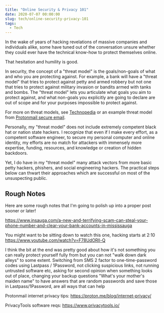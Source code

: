 ```yaml
---
title: "Online Security & Privacy 101"
date: 2020-07-07 00:00:00
slug: tech/online-security-privacy-101
tags:
  - Tech
---
```


In the wake of years of hacking revelations of massive companies and individuals alike, some have tuned out of the conversation unsure whether they could ever have the technical know-how to protect themselves online.

That hesitation and humility is good.

In security, the concept of a "threat model" is the goals/non-goals of what and who you are protecting against. For example, a bank will have a "threat model" that tries to protect against petty and armed robbery but not one that tries to protect against military invasion or bandits armed with tanks and bombs. The "threat model" lets you articulate what goals you aim to protect against, and what non-goals you explicitly are going to declare are out of scope and for your purposes impossible to protect against.

For more on threat models, see [Technopedia](https://www.techopedia.com/definition/15813/threat-modeling) or an example threat model from [Protonmail secure email](https://proton.me/blog/protonmail-threat-model/).

Personally, my "threat model" does not include extremely competent black hat or nation state hackers. I recognize that even if I make every effort, as a competent software engineer, to secure my personal computer and online identity, my efforts are no match for attackers with immensely more expertise, funding, resources, and knowledge or creation of hidden backdoors.

Yet, I do have in my "threat model" many attack vectors from more basic petty hackers, phishers, and social engineering hackers. The practical steps below can thwart their approaches which are successful on most of the unsuspecting public.

## Rough Notes

Here are some rough notes that I'm going to polish up into a proper post sooner or later!

https://www.insauga.com/a-new-and-terrifying-scam-can-steal-your-phone-number-and-clear-your-bank-accounts-in-mississauga

You might want to be sitting down to watch this one, hacking starts at 2:10 https://www.youtube.com/watch?v=F78UdORll-Q

I think the bit at the end was pretty good about how it's not something you can really protect yourself fully from but you can not "walk down dark alleys" to some extent. Switching from SMS 2 factor to one-time-password codes using Lastpass / 1Password, not clicking suspicious links, not running untrusted software etc, asking for second opinion when something looks out of place, changing your backup questions "What's your mother's maiden name" to have answers that are random passwords and save those in Lastpass/1Password, are all ways that can help

Protonmail internet privacy tips: https://proton.me/blog/internet-privacy/

PrivacyTools software reqs: https://www.privacytools.io/
